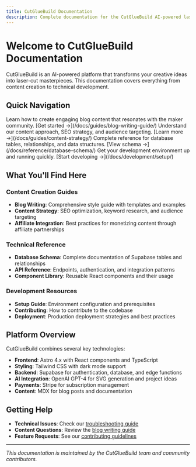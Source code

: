 ```yaml
---
title: CutGlueBuild Documentation
description: Complete documentation for the CutGlueBuild AI-powered laser cutting platform
---
```



# Welcome to CutGlueBuild Documentation

CutGlueBuild is an AI-powered platform that transforms your creative ideas into laser-cut masterpieces. This documentation covers everything from content creation to technical development.

## Quick Navigation

<CardGrid>
  <Card title="Blog Writing Guide" icon="pencil">
    Learn how to create engaging blog content that resonates with the maker community.
    [Get started →](/docs/guides/blog-writing-guide/)
  </Card>
  
  <Card title="Content Strategy" icon="document">
    Understand our content approach, SEO strategy, and audience targeting.
    [Learn more →](/docs/guides/content-strategy/)
  </Card>
  
  <Card title="Database Schema" icon="database">
    Complete reference for database tables, relationships, and data structures.
    [View schema →](/docs/reference/database-schema/)
  </Card>
  
  <Card title="Development Setup" icon="setting">
    Get your development environment up and running quickly.
    [Start developing →](/docs/development/setup/)
  </Card>
</CardGrid>

## What You'll Find Here

### Content Creation Guides
- **Blog Writing**: Comprehensive style guide with templates and examples
- **Content Strategy**: SEO optimization, keyword research, and audience targeting
- **Affiliate Integration**: Best practices for monetizing content through affiliate partnerships

### Technical Reference
- **Database Schema**: Complete documentation of Supabase tables and relationships
- **API Reference**: Endpoints, authentication, and integration patterns
- **Component Library**: Reusable React components and their usage

### Development Resources
- **Setup Guide**: Environment configuration and prerequisites
- **Contributing**: How to contribute to the codebase
- **Deployment**: Production deployment strategies and best practices

## Platform Overview

CutGlueBuild combines several key technologies:

- **Frontend**: Astro 4.x with React components and TypeScript
- **Styling**: Tailwind CSS with dark mode support
- **Backend**: Supabase for authentication, database, and edge functions
- **AI Integration**: OpenAI GPT-4 for SVG generation and project ideas
- **Payments**: Stripe for subscription management
- **Content**: MDX for blog posts and documentation

## Getting Help

- **Technical Issues**: Check our [troubleshooting guide](/docs/development/troubleshooting/)
- **Content Questions**: Review the [blog writing guide](/docs/guides/blog-writing-guide/)
- **Feature Requests**: See our [contributing guidelines](/docs/development/contributing/)

---

*This documentation is maintained by the CutGlueBuild team and community contributors.*